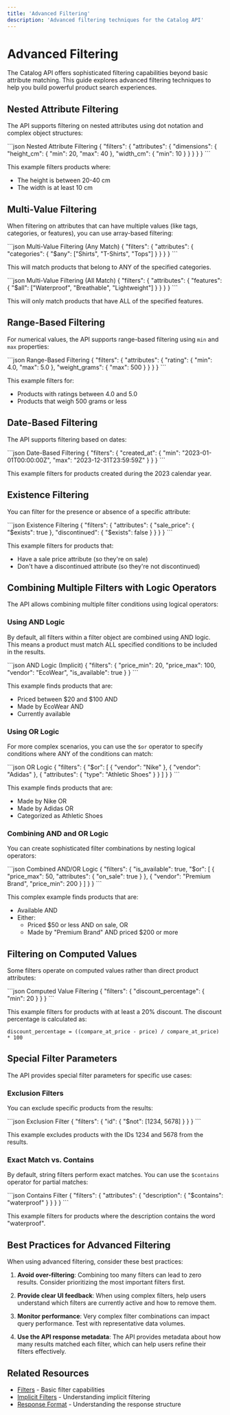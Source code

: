 ```yaml
---
title: 'Advanced Filtering'
description: 'Advanced filtering techniques for the Catalog API'
---
```


# Advanced Filtering

The Catalog API offers sophisticated filtering capabilities beyond basic attribute matching. This guide explores advanced filtering techniques to help you build powerful product search experiences.

## Nested Attribute Filtering

The API supports filtering on nested attributes using dot notation and complex object structures:

<CodeGroup>
```json Nested Attribute Filtering
{
  "filters": {
    "attributes": {
      "dimensions": {
        "height_cm": {
          "min": 20,
          "max": 40
        },
        "width_cm": {
          "min": 10
        }
      }
    }
  }
}
```
</CodeGroup>

This example filters products where:
- The height is between 20-40 cm
- The width is at least 10 cm

## Multi-Value Filtering

When filtering on attributes that can have multiple values (like tags, categories, or features), you can use array-based filtering:

<CodeGroup>
```json Multi-Value Filtering (Any Match)
{
  "filters": {
    "attributes": {
      "categories": {
        "$any": ["Shirts", "T-Shirts", "Tops"]
      }
    }
  }
}
```
</CodeGroup>

This will match products that belong to ANY of the specified categories.

<CodeGroup>
```json Multi-Value Filtering (All Match)
{
  "filters": {
    "attributes": {
      "features": {
        "$all": ["Waterproof", "Breathable", "Lightweight"]
      }
    }
  }
}
```
</CodeGroup>

This will only match products that have ALL of the specified features.

## Range-Based Filtering

For numerical values, the API supports range-based filtering using `min` and `max` properties:

<CodeGroup>
```json Range-Based Filtering
{
  "filters": {
    "attributes": {
      "rating": {
        "min": 4.0,
        "max": 5.0
      },
      "weight_grams": {
        "max": 500
      }
    }
  }
}
```
</CodeGroup>

This example filters for:
- Products with ratings between 4.0 and 5.0
- Products that weigh 500 grams or less

## Date-Based Filtering

The API supports filtering based on dates:

<CodeGroup>
```json Date-Based Filtering
{
  "filters": {
    "created_at": {
      "min": "2023-01-01T00:00:00Z",
      "max": "2023-12-31T23:59:59Z"
    }
  }
}
```
</CodeGroup>

This example filters for products created during the 2023 calendar year.

## Existence Filtering

You can filter for the presence or absence of a specific attribute:

<CodeGroup>
```json Existence Filtering
{
  "filters": {
    "attributes": {
      "sale_price": {
        "$exists": true
      },
      "discontinued": {
        "$exists": false
      }
    }
  }
}
```
</CodeGroup>

This example filters for products that:
- Have a sale price attribute (so they're on sale)
- Don't have a discontinued attribute (so they're not discontinued)

## Combining Multiple Filters with Logic Operators

The API allows combining multiple filter conditions using logical operators:

### Using AND Logic

By default, all filters within a filter object are combined using AND logic. This means a product must match ALL specified conditions to be included in the results.

<CodeGroup>
```json AND Logic (Implicit)
{
  "filters": {
    "price_min": 20,
    "price_max": 100,
    "vendor": "EcoWear",
    "is_available": true
  }
}
```
</CodeGroup>

This example finds products that are:
- Priced between $20 and $100 AND
- Made by EcoWear AND
- Currently available

### Using OR Logic

For more complex scenarios, you can use the `$or` operator to specify conditions where ANY of the conditions can match:

<CodeGroup>
```json OR Logic
{
  "filters": {
    "$or": [
      {
        "vendor": "Nike"
      },
      {
        "vendor": "Adidas"
      },
      {
        "attributes": {
          "type": "Athletic Shoes"
        }
      }
    ]
  }
}
```
</CodeGroup>

This example finds products that are:
- Made by Nike OR
- Made by Adidas OR
- Categorized as Athletic Shoes

### Combining AND and OR Logic

You can create sophisticated filter combinations by nesting logical operators:

<CodeGroup>
```json Combined AND/OR Logic
{
  "filters": {
    "is_available": true,
    "$or": [
      {
        "price_max": 50,
        "attributes": {
          "on_sale": true
        }
      },
      {
        "vendor": "Premium Brand",
        "price_min": 200
      }
    ]
  }
}
```
</CodeGroup>

This complex example finds products that are:
- Available AND
- Either:
  - Priced $50 or less AND on sale, OR
  - Made by "Premium Brand" AND priced $200 or more

## Filtering on Computed Values

Some filters operate on computed values rather than direct product attributes:

<CodeGroup>
```json Computed Value Filtering
{
  "filters": {
    "discount_percentage": {
      "min": 20
    }
  }
}
```
</CodeGroup>

This example filters for products with at least a 20% discount. The discount percentage is calculated as:
```
discount_percentage = ((compare_at_price - price) / compare_at_price) * 100
```

## Special Filter Parameters

The API provides special filter parameters for specific use cases:

### Exclusion Filters

You can exclude specific products from the results:

<CodeGroup>
```json Exclusion Filter
{
  "filters": {
    "id": {
      "$not": [1234, 5678]
    }
  }
}
```
</CodeGroup>

This example excludes products with the IDs 1234 and 5678 from the results.

### Exact Match vs. Contains

By default, string filters perform exact matches. You can use the `$contains` operator for partial matches:

<CodeGroup>
```json Contains Filter
{
  "filters": {
    "attributes": {
      "description": {
        "$contains": "waterproof"
      }
    }
  }
}
```
</CodeGroup>

This example filters for products where the description contains the word "waterproof".

## Best Practices for Advanced Filtering

When using advanced filtering, consider these best practices:

1. **Avoid over-filtering**: Combining too many filters can lead to zero results. Consider prioritizing the most important filters first.

2. **Provide clear UI feedback**: When using complex filters, help users understand which filters are currently active and how to remove them.

3. **Monitor performance**: Very complex filter combinations can impact query performance. Test with representative data volumes.

4. **Use the API response metadata**: The API provides metadata about how many results matched each filter, which can help users refine their filters effectively.

## Related Resources

- [Filters](/developer-guide/filters) - Basic filter capabilities
- [Implicit Filters](/advanced-topics/implicit-filters) - Understanding implicit filtering
- [Response Format](/api-reference/response-format) - Understanding the response structure 